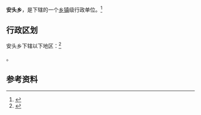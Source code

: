 {{中国乡级行政区|37/14/25/201/000}}

'''安头乡'''，是{{PRC admin/fullname|37/14/25/201/000|3}}下辖的一个[[乡镇|乡镇]]级行政单位。<ref>{{PRC admin/ref sgc|{{PRC admin/parent|37/14/25/201/000}}}}</ref>

== 行政区划 ==

安头乡下辖以下地区：<ref>{{PRC admin/ref sgc|37/14/25/201/000}}</ref>

{{PRC admin/children|37/14/25/201/000}}。

== 参考资料 ==

{{reflist}}

{{行政区划小作品}}
{{PRC admin/navcat|37/14/25/201/000}}